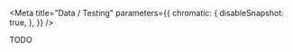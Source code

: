 
<Meta
    title="Data / Testing"
    parameters={{
        chromatic: {
            disableSnapshot: true,
        },
    }}
/>

TODO